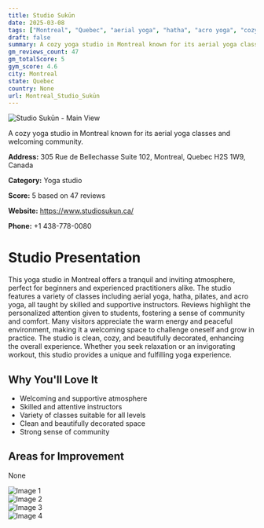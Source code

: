 ```yaml
---
title: Studio Sukūn
date: 2025-03-08
tags: ["Montreal", "Quebec", "aerial yoga", "hatha", "acro yoga", "cozy", "welcoming", "Montreal"]  
draft: false
summary: A cozy yoga studio in Montreal known for its aerial yoga classes and welcoming community.
gm_reviews_count: 47
gm_totalScore: 5
gym_score: 4.6
city: Montreal
state: Quebec
country: None
url: Montreal_Studio_Sukūn
---
```


<div className="aspect-[16/9] relative my-8">
  <img 
    src="https://lh5.googleusercontent.com/p/AF1QipMa85vlt8KIlX_islFOqKVHQ2ctcHlhJgkcO_Y=w1920-h1080-k-no"
    alt="Studio Sukūn - Main View"
    className="object-cover absolute inset-0 w-full h-full rounded-lg"
  />
</div>

A cozy yoga studio in Montreal known for its aerial yoga classes and welcoming community.

**Address:** 305 Rue de Bellechasse Suite 102, Montreal, Quebec H2S 1W9, Canada

**Category:** Yoga studio

**Score:** 5 based on 47 reviews

**Website:** https://www.studiosukun.ca/

**Phone:** +1 438-778-0080

# Studio Presentation

This yoga studio in Montreal offers a tranquil and inviting atmosphere, perfect for beginners and experienced practitioners alike. The studio features a variety of classes including aerial yoga, hatha, pilates, and acro yoga, all taught by skilled and supportive instructors. Reviews highlight the personalized attention given to students, fostering a sense of community and comfort. Many visitors appreciate the warm energy and peaceful environment, making it a welcoming space to challenge oneself and grow in practice. The studio is clean, cozy, and beautifully decorated, enhancing the overall experience. Whether you seek relaxation or an invigorating workout, this studio provides a unique and fulfilling yoga experience.

## Why You'll Love It

- Welcoming and supportive atmosphere
- Skilled and attentive instructors
- Variety of classes suitable for all levels
- Clean and beautifully decorated space
- Strong sense of community

## Areas for Improvement

None

<div className="grid grid-cols-1 xl:grid-cols-2 gap-4 my-8">
<div className="aspect-[4/3] relative"><img src="https://lh3.googleusercontent.com/p/AF1QipMrOjljpm4dOf1Z_4GoOrQAGoxUpI9nkPQ2LhtZ=w1920-h1080-k-no" alt="Image 1" className="object-cover absolute inset-0 w-full h-full rounded-lg" /></div>
<div className="aspect-[4/3] relative"><img src="https://lh5.googleusercontent.com/p/AF1QipMJPD59PY_tV_4ysdys1Jn6yhrvPBrj5tUQonp7=w1920-h1080-k-no" alt="Image 2" className="object-cover absolute inset-0 w-full h-full rounded-lg" /></div>
<div className="aspect-[4/3] relative"><img src="https://lh5.googleusercontent.com/p/AF1QipNAp82kg1mammXPrZVUbgkV6qhZb2NaLojRphL2=w1920-h1080-k-no" alt="Image 3" className="object-cover absolute inset-0 w-full h-full rounded-lg" /></div>
<div className="aspect-[4/3] relative"><img src="https://lh5.googleusercontent.com/p/AF1QipNit_ne6wLnBA7-aqlpTpc913punf-9TP0ttT1k=w1920-h1080-k-no" alt="Image 4" className="object-cover absolute inset-0 w-full h-full rounded-lg" /></div>
</div>